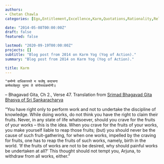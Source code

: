 ---
authors:
- Chetan Chawla
categories: [Ego,Entitlement,Excellence,Karm,Quotations,Rationality,Religion,Responsibility]

date: "2014-05-08T00:00:00Z"
draft: false
featured: false

lastmod: "2020-09-19T00:00:00Z" 
projects: []
subtitle: "Blog post from 2014 on Karm Yog (Yog of Action)."
summary: "Blog post from 2014 on Karm Yog (Yog of Action)."

title: Karm
---

    "कर्मण्ये वाधिकारस्ते म फलेषु कदाचना
    कर्मफलेह्तुर भुरमा ते संगोस्त्वकर्मानी॥

-- Bhagavad Gita, Ch 2., Verse 47. Translation from [Srimad Bhagavad Gita Bhasya of Sri Sankaracharya](http://www.amazon.com/gp/product/8178235072/ref=as_li_tl?ie=UTF8&camp=1789&creative=9325&creativeASIN=8178235072&linkCode=as2&tag=chechablo-20&linkId=FNGTSKA47H7DB3KR)

"You have right only to perform work and not to undertake the discipline of knowledge. While doing works, do not think you have the right to claim their fruits. Never, in any state of life whatsoever, should you crave for the fruits of your works -- this is the idea. When you crave for the fruits of your works, you make yourself liable to reap those fruits; (but) you should never be the cause of such fruit-gathering, for when one works, impelled by the craving for fruits, one has to reap the fruits of such works, namely, birth in the world. 'If the fruits of works are not to be desired, why should painful works be undertaken at all?' This thought should not tempt you, Arjuna, to withdraw from all works, either."
